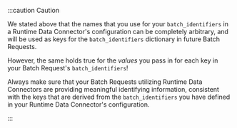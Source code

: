 :::caution Caution

We stated above that the names that you use for your `batch_identifiers` in a Runtime Data Connector's configuration can be completely arbitrary, and will be used as keys for the `batch_identifiers` dictionary in future Batch Requests.

However, the same holds true for the _values_ you pass in for each key in your Batch Request's `batch_identifiers`!

Always make sure that your Batch Requests utilizing Runtime Data Connectors are providing meaningful identifying information, consistent with the keys that are derived from the `batch_identifiers` you have defined in your Runtime Data Connector's configuration.

:::